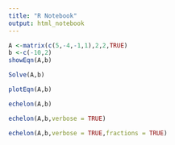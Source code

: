 ```yaml
---
title: "R Notebook"
output: html_notebook
---
```




```r
A <-matrix(c(5,-4,-1,1),2,2,TRUE)
b <-c(-10,2)
showEqn(A,b)
```
```r
Solve(A,b)
```



```r
plotEqn(A,b)
```
```r
echelon(A,b)
```


```r
echelon(A,b,verbose = TRUE)
```
```r
echelon(A,b,verbose = TRUE,fractions = TRUE)
```


